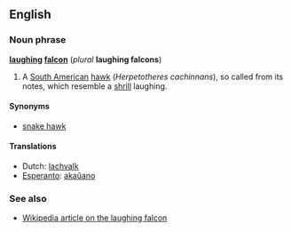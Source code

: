 ==English==
===Noun phrase===
'''[[laughing]] [[falcon]]''' (''plural'' '''laughing falcons''')

#A [[South American]] [[hawk]] (''Herpetotheres cachinnans''), so called from its notes, which resemble a [[shrill]] laughing.

====Synonyms====
*[[snake hawk]]

====Translations====
*Dutch: [[lachvalk]]
*[[Esperanto]]: [[akaŭano]]

===See also===
*[[w:laughing falcon|Wikipedia article on the laughing falcon]]